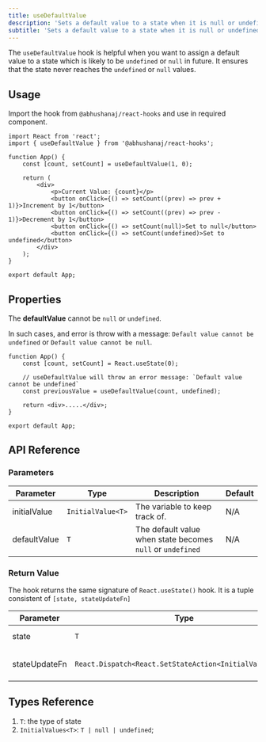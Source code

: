 ```yaml
---
title: useDefaultValue
description: 'Sets a default value to a state when it is null or undefined'
subtitle: 'Sets a default value to a state when it is null or undefined'
---
```



The `useDefaultValue` hook is helpful when you want to assign a default value to a state which is likely to be `undefined` or `null` in future. It ensures that the state never reaches the `undefined` or `null` values.

<DemoWrapper title="useDefaultValue">
	<Example client:load />
</DemoWrapper>

## Usage

Import the hook from `@abhushanaj/react-hooks` and use in required component.

```tsx title="./src/App.tsx" ins={2,5}
import React from 'react';
import { useDefaultValue } from '@abhushanaj/react-hooks';

function App() {
	const [count, setCount] = useDefaultValue(1, 0);

	return (
		<div>
			<p>Current Value: {count}</p>
			<button onClick={() => setCount((prev) => prev + 1)}>Increment by 1</button>
			<button onClick={() => setCount((prev) => prev - 1)}>Decrement by 1</button>
			<button onClick={() => setCount(null)>Set to null</button>
			<button onClick={() => setCount(undefined)>Set to undefined</button>
		</div>
	);
}

export default App;
```

## Properties

The **defaultValue** cannot be `null` or `undefined`.

In such cases, and error is throw with a message: `Default value cannot be undefined` or `Default value cannot be null`.

```tsx title="./src/App.tsx" del={5}
function App() {
	const [count, setCount] = React.useState(0);

	// useDefaultValue will throw an error message: `Default value cannot be undefined`
	const previousValue = useDefaultValue(count, undefined);

	return <div>.....</div>;
}

export default App;
```

## API Reference

### Parameters

| Parameter    | Type              | Description                                                | Default |
| ------------ | ----------------- | ---------------------------------------------------------- | ------- |
| initialValue | `InitialValue<T>` | The variable to keep track of.                             | N/A     |
| defaultValue | `T`               | The default value when state becomes `null` or `undefined` | N/A     |

### Return Value

The hook returns the same signature of `React.useState()` hook. It is a tuple consistent of `[state, stateUpdateFn]`

| Parameter     | Type                                                     | Description                | Default |
| ------------- | -------------------------------------------------------- | -------------------------- | ------- |
| state         | `T`                                                      | The current state value    | N/A     |
| stateUpdateFn | `React.Dispatch<React.SetStateAction<InitialValues<T>>>` | The state updater function | N/A     |

## Types Reference

1. `T`: the type of state
2. `InitialValues<T>`: `T | null | undefined`;
